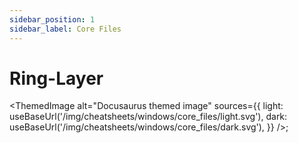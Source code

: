 ```yaml
---
sidebar_position: 1
sidebar_label: Core Files
---
```

# Ring-Layer


<ThemedImage
  alt="Docusaurus themed image"
  sources={{
    light: useBaseUrl('/img/cheatsheets/windows/core_files/light.svg'),
    dark: useBaseUrl('/img/cheatsheets/windows/core_files/dark.svg'),
  }}
/>;
